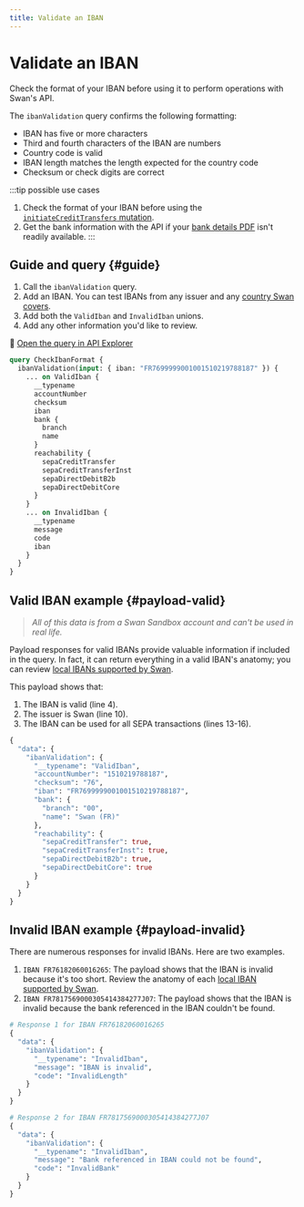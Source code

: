 ```yaml
---
title: Validate an IBAN
---
```


# Validate an IBAN

Check the format of your IBAN before using it to perform operations with Swan's API.

The `ibanValidation` query confirms the following formatting:

- IBAN has five or more characters
- Third and fourth characters of the IBAN are numbers
- Country code is valid
- IBAN length matches the length expected for the country code
- Checksum or check digits are correct

:::tip possible use cases
1. Check the format of your IBAN before using the [`initiateCreditTransfers` mutation](https://api-reference.swan.io/mutations/initiate-credit-transfers/).
1. Get the bank information with the API if your [bank details PDF](../index.mdx#bank-details) isn't readily available.
:::

## Guide and query {#guide}

1. Call the `ibanValidation` query.
1. Add an IBAN. You can test IBANs from any issuer and any [country Swan covers](../../../partnership/overview/country-coverage.mdx).
1. Add both the `ValidIban` and `InvalidIban` unions.
1. Add any other information you'd like to review.

🔎 [Open the query in API Explorer](https://explorer.swan.io?query=cXVlcnkgQ2hlY2tJYmFuRm9ybWF0IHsKICBpYmFuVmFsaWRhdGlvbihpbnB1dDogeyBpYmFuOiAiJFlPVVJfSUJBTiIgfSkgewogICAgLi4uIG9uIFZhbGlkSWJhbiB7CiAgICAgIF9fdHlwZW5hbWUKICAgICAgYWNjb3VudE51bWJlcgogICAgfQogICAgLi4uIG9uIEludmFsaWRJYmFuIHsKICAgICAgX190eXBlbmFtZQogICAgICBtZXNzYWdlCiAgICAgIGNvZGUKICAgIH0KICB9Cn0K&tab=api)

```graphql {2} showLineNumbers
query CheckIbanFormat {
  ibanValidation(input: { iban: "FR7699999001001510219788187" }) {
    ... on ValidIban {
      __typename
      accountNumber
      checksum
      iban
      bank {
        branch
        name
      }
      reachability {
        sepaCreditTransfer
        sepaCreditTransferInst
        sepaDirectDebitB2b
        sepaDirectDebitCore
      }
    }
    ... on InvalidIban {
      __typename
      message
      code
      iban
    }
  }
}

```

## Valid IBAN example {#payload-valid}

> *All of this data is from a Swan Sandbox account and can't be used in real life.*

Payload responses for valid IBANs provide valuable information if included in the query.
In fact, it can return everything in a valid IBAN's anatomy; you can review [local IBANs supported by Swan](./index.mdx#local).

This payload shows that:

1. The IBAN is valid (line 4).
1. The issuer is Swan (line 10).
1. The IBAN can be used for all SEPA transactions (lines 13-16).

```graphql title="Valid example payload" {4,10,13-16} showLineNumbers
{
  "data": {
    "ibanValidation": {
      "__typename": "ValidIban",
      "accountNumber": "1510219788187",
      "checksum": "76",
      "iban": "FR7699999001001510219788187",
      "bank": {
        "branch": "00",
        "name": "Swan (FR)"
      },
      "reachability": {
        "sepaCreditTransfer": true,
        "sepaCreditTransferInst": true,
        "sepaDirectDebitB2b": true,
        "sepaDirectDebitCore": true
      }
    }
  }
}
```

## Invalid IBAN example {#payload-invalid}

There are numerous responses for invalid IBANs.
Here are two examples.

1. `IBAN FR76182060016265`: The payload shows that the IBAN is invalid because it's too short.
Review the anatomy of each [local IBAN supported by Swan](./index.mdx#local).
1. `IBAN FR7817569000305414384277J07`: The payload shows that the IBAN is invalid because the bank referenced in the IBAN couldn't be found.

```graphql title="Invalid example payload" {6-7,17-18} showLineNumbers
# Response 1 for IBAN FR76182060016265
{
  "data": {
    "ibanValidation": {
      "__typename": "InvalidIban",
      "message": "IBAN is invalid",
      "code": "InvalidLength"
    }
  }
}

# Response 2 for IBAN FR7817569000305414384277J07
{
  "data": {
    "ibanValidation": {
      "__typename": "InvalidIban",
      "message": "Bank referenced in IBAN could not be found",
      "code": "InvalidBank"
    }
  }
}
```